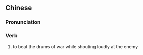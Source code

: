 {{also|鼓噪}}
==Chinese==
{{zh-forms|s=鼓噪}}

===Pronunciation===
{{zh-pron
|m=gǔzào
|c=gu2 cou3
|cat=v
}}

===Verb===
{{zh-verb}}

# {{lb|zh|archaic}} to beat the drums of war while shouting loudly at the enemy